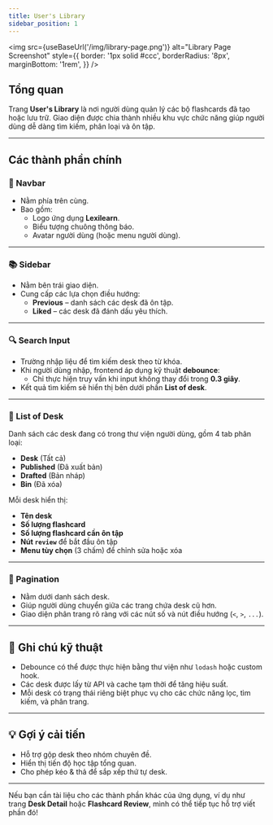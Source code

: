 ```yaml
---
title: User's Library
sidebar_position: 1
---
```



<img
  src={useBaseUrl('/img/library-page.png')}
  alt="Library Page Screenshot"
  style={{
    border: '1px solid #ccc',
    borderRadius: '8px',
    marginBottom: '1rem',
  }}
/>

## Tổng quan

Trang **User's Library** là nơi người dùng quản lý các bộ flashcards đã tạo hoặc lưu trữ. Giao diện được chia thành nhiều khu vực chức năng giúp người dùng dễ dàng tìm kiếm, phân loại và ôn tập.

---

## Các thành phần chính

### 🧭 Navbar

- Nằm phía trên cùng.
- Bao gồm:
  - Logo ứng dụng **Lexilearn**.
  - Biểu tượng chuông thông báo.
  - Avatar người dùng (hoặc menu người dùng).

---

### 📚 Sidebar

- Nằm bên trái giao diện.
- Cung cấp các lựa chọn điều hướng:
  - **Previous** – danh sách các desk đã ôn tập.
  - **Liked** – các desk đã đánh dấu yêu thích.

---

### 🔍 Search Input

- Trường nhập liệu để tìm kiếm desk theo từ khóa.
- Khi người dùng nhập, frontend áp dụng kỹ thuật **debounce**:
  - Chỉ thực hiện truy vấn khi input không thay đổi trong **0.3 giây**.
- Kết quả tìm kiếm sẽ hiển thị bên dưới phần **List of desk**.

---

### 📂 List of Desk

Danh sách các desk đang có trong thư viện người dùng, gồm 4 tab phân loại:

- **Desk** (Tất cả)
- **Published** (Đã xuất bản)
- **Drafted** (Bản nháp)
- **Bin** (Đã xóa)

Mỗi desk hiển thị:

- **Tên desk**
- **Số lượng flashcard**
- **Số lượng flashcard cần ôn tập**
- **Nút `review`** để bắt đầu ôn tập
- **Menu tùy chọn** (3 chấm) để chỉnh sửa hoặc xóa

---

### 📄 Pagination

- Nằm dưới danh sách desk.
- Giúp người dùng chuyển giữa các trang chứa desk cũ hơn.
- Giao diện phân trang rõ ràng với các nút số và nút điều hướng (`<`, `>`, `...`).

---

## 📌 Ghi chú kỹ thuật

- Debounce có thể được thực hiện bằng thư viện như `lodash` hoặc custom hook.
- Các desk được lấy từ API và cache tạm thời để tăng hiệu suất.
- Mỗi desk có trạng thái riêng biệt phục vụ cho các chức năng lọc, tìm kiếm, và phân trang.

---

## 💡 Gợi ý cải tiến

- Hỗ trợ gộp desk theo nhóm chuyên đề.
- Hiển thị tiến độ học tập tổng quan.
- Cho phép kéo & thả để sắp xếp thứ tự desk.

---

Nếu bạn cần tài liệu cho các thành phần khác của ứng dụng, ví dụ như trang **Desk Detail** hoặc **Flashcard Review**, mình có thể tiếp tục hỗ trợ viết phần đó!
